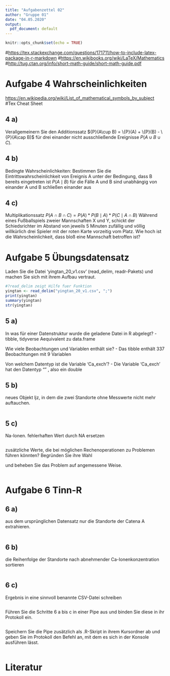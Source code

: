 ---
title: "Aufgabenzettel 02"
author: "Gruppe 01"
date: "04.05.2020"
output:
  pdf_document: default
---


```{r setup, include=FALSE}
knitr::opts_chunk$set(echo = TRUE)
```

#<https://tex.stackexchange.com/questions/171711/how-to-include-latex-package-in-r-markdown>
#<https://en.wikibooks.org/wiki/LaTeX/Mathematics>
#<http://tug.ctan.org/info/short-math-guide/short-math-guide.pdf>


# Aufgabe 4 Wahrscheinlichkeiten
<https://en.wikipedia.org/wiki/List_of_mathematical_symbols_by_subject> #Tex Cheat Sheet

## 4 a)
Verallgemeinern Sie den Additionssatz ${P}(A\cup B) = \{P}(A) + \{P}(B) - \{P}(A\cap B)$ für drei einander nicht ausschließende Ereignisse ${P}(A \cup B \cup C)$.

## 4 b)
Bedingte Wahrscheinlichkeiten: Bestimmen Sie die Eintrittswahrscheinlichkeit von Ereignis A unter der Bedingung, dass B bereits eingetreten ist
${P}(A \mid B)$
für die Fälle
A und B sind unabhängig von einander
A und B schließen einander aus

## 4 c)
Multiplikationssatz
${P}(A \cap B \cap C) = {P}(A) * {P}(B \mid A) * P(C \mid A \cap B)$
Während eines Fußballspiels zweier Mannschaften X und Y,
schickt der Schiedsrichter im Abstand von jeweils 5 Minuten zufällig 
und völlig willkürlich drei Spieler mit der roten Karte vorzeitig vom Platz. 
Wie hoch ist die Wahrscheinlichkeit, dass bloß eine Mannschaft betroffen ist? 


# Aufgabe 5 Übungsdatensatz
Laden Sie die Datei 'yingtan_20_v1.csv' (read_delim, readr-Pakets)
und machen Sie sich mit ihrem Aufbau vertraut.

```{r}
#?read_delim zeigt Hilfe fuer Funktion
yingtan <- read_delim("yingtan_20_v1.csv", ";")
print(yingtan)
summary(yingtan)
str(yingtan)

```

## 5 a)
In was für einer Datenstruktur wurde die geladene Datei in R abgelegt?
- tibble, tidyverse Aequivalent zu data.frame

Wie viele Beobachtungen und Variablen enthält sie?
- Das tibble enthält 337 Beobachtungen mit 9 Variablen

Von welchem Datentyp ist die Variable 'Ca_exch'?
- Die Variable 'Ca_exch' hat den Datentyp "<dbl>" , also ein double


## 5 b)
neues Objekt ljz, in dem die zwei Standorte ohne Messwerte nicht mehr auftauchen.

```{r}

```


## 5 c)
Na-Ionen. fehlerhaften Wert durch NA ersetzen

```{r}

```


zusätzliche Werte, die bei möglichen Rechenoperationen zu Problemen führen könnten? Begründen Sie ihre Wahl


und beheben Sie das Problem auf angemessene Weise.

```{r}

```



# Aufgabe 6 Tinn-R

## 6 a)
aus dem ursprünglichen Datensatz nur die Standorte der Catena A extrahieren. 

```{r}

```


## 6 b)
die Reihenfolge der Standorte nach abnehmender Ca-Ionenkonzentration sortieren

```{r}

```


## 6 c) 
Ergebnis in eine sinnvoll benannte CSV-Datei schreiben

```{r}

```


Führen Sie die Schritte 6 a bis c in einer Pipe aus und binden Sie diese in ihr
Protokoll ein.

```{r}

```


Speichern Sie die Pipe zusätzlich als .R-Skript in ihrem Kursordner ab
und geben Sie im Protokoll den Befehl an, 
mit dem es sich in der Konsole ausführen lässt. 

```{r}

```


# Literatur

